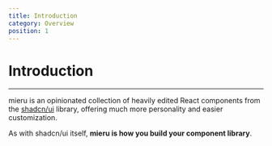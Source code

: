 ```yaml
---
title: Introduction
category: Overview
position: 1
---
```


# Introduction

---

mieru is an opinionated collection of heavily edited React components from the [shadcn/ui](https://ui.shadcn.com/) library, offering much more personality and easier customization.

As with shadcn/ui itself, **mieru is how you build your component library**.
